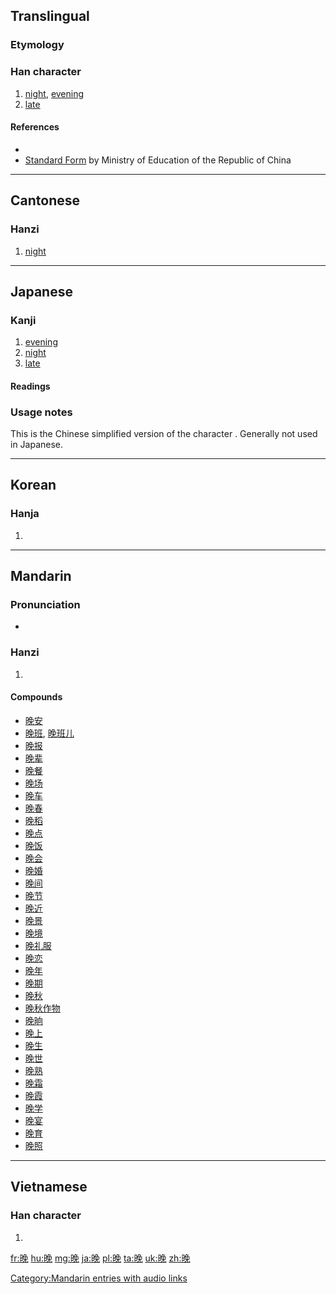 {{zh-hanzi-box|晚}}
{{also|晩}}
==Translingual==

===Etymology===
{{rfe|lang=cmn}}
===Han character===
{{Han char|rn=72|rad=日|as=07|sn=11|four=6701<sub>6</sub>|canj=日弓日山 (ANAU)}}

# [[night]], [[evening]]
# [[late]]

====References====
* {{Han ref|kx=0495.340|dkj=13940|dj=0861.210|hdz=21514.040|uh=665A|ud=26202|bh=B1DF|bd=45535}}
* [http://stroke-order.learningweb.moe.edu.tw/characterQueryResult.do?word=%E6%99%9A Standard Form] by Ministry of Education of the Republic of China

----

==Cantonese==

===Hanzi===
{{yue-hanzi|jyut=|y=maan5}}

# {{defn|lang=yue|sort=日07}} [[night]]{{attention|yue}}

----

==Japanese==
{{ja-forms|[[晩]]|晚|晚}}

===Kanji===
{{ja-kanji|grade=uc|rs=日07}}

# [[evening]]
# [[night]]
# [[late]]

====Readings====
{{ja-readings
|on=[[ばん]] (ban)
|kun=[[くれ]] (kure), [[おそい|おそ-い]] ([[晚い|晚-い]], oso-i)
}}

===Usage notes===
This is the Chinese simplified version of the character {{l|ja|晩}}.  Generally not used in Japanese.

----

==Korean==

===Hanja===
{{ko-hanja|hangeul=만|eumhun=|rv=man|mr=man|y=man}}

# {{defn|lang=ko|sort=日07}}

----

==Mandarin==

===Pronunciation===
* {{audio|zh-wǎn.ogg|audio}}

===Hanzi===
{{cmn-hanzi|pin=[[wǎn]] ([[wan3]])|wg=wan<sup>3</sup>}}

# {{defn|lang=cmn|sort=日07}}

====Compounds====
* [[晚安]]
* [[晚班]], [[晚班儿]]
* [[晚报]]
* [[晚辈]]
* [[晚餐]]
* [[晚场]]
* [[晚车]]
* [[晚春]]
* [[晚稻]]
* [[晚点]]
* [[晚饭]]
* [[晚会]]
* [[晚婚]]
* [[晚间]]
* [[晚节]]
* [[晚近]]
* [[晚景]]
* [[晚境]]
* [[晚礼服]]
* [[晚恋]]
* [[晚年]]
* [[晚期]]
* [[晚秋]]
* [[晚秋作物]]
* [[晚晌]]
* [[晚上]]
* [[晚生]]
* [[晚世]]
* [[晚熟]]
* [[晚霜]]
* [[晚霞]]
* [[晚学]]
* [[晚宴]]
* [[晚育]]
* [[晚照]]

[[Category:Mandarin entries with audio links]]

----

==Vietnamese==

===Han character===
{{vi-hantu|[[vãn]], [[muộn]]|rs=日07}}

# {{defn|lang=vi|sort=日07}}

[[fr:晚]]
[[hu:晚]]
[[mg:晚]]
[[ja:晚]]
[[pl:晚]]
[[ta:晚]]
[[uk:晚]]
[[zh:晚]]